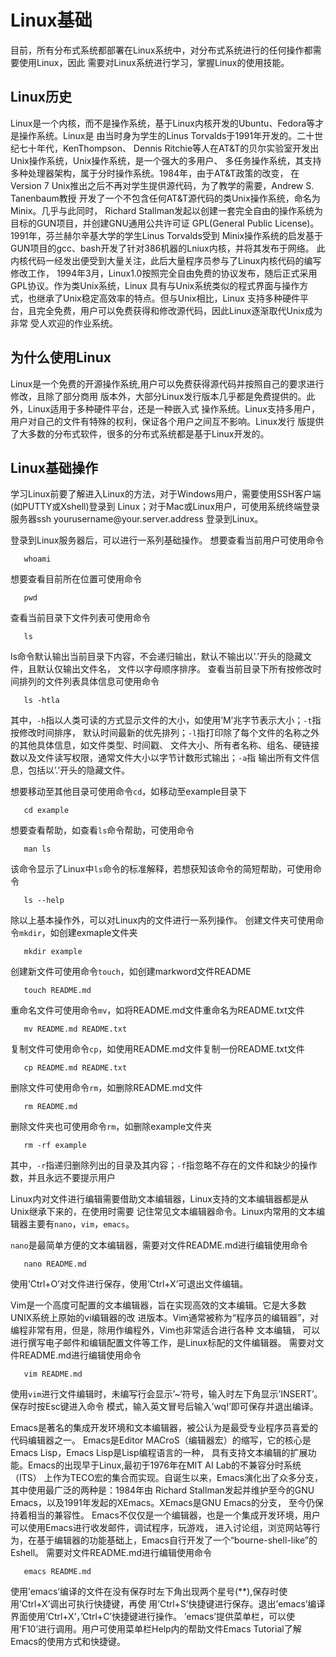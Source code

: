 # Linux基础
目前，所有分布式系统都部署在Linux系统中，对分布式系统进行的任何操作都需要使用Linux，因此
需要对Linux系统进行学习，掌握Linux的使用技能。

## Linux历史
Linux是一个内核，而不是操作系统，基于Linux内核开发的Ubuntu、Fedora等才是操作系统。Linux是
由当时身为学生的Linus Torvalds于1991年开发的。二十世纪七十年代，KenThompson、
Dennis Ritchie等人在AT&T的贝尔实验室开发出Unix操作系统，Unix操作系统，是一个强大的多用户、
多任务操作系统，其支持多种处理器架构，属于分时操作系统。1984年，由于AT&T政策的改变，
在Version 7 Unix推出之后不再对学生提供源代码，为了教学的需要，Andrew S. Tanenbaum教授
开发了一个不包含任何AT&T源代码的类Unix操作系统，命名为Minix。几乎与此同时，
Richard Stallman发起以创建一套完全自由的操作系统为目标的GUN项目，并创建GNU通用公共许可证
GPL(General Public License)。1991年，芬兰赫尔辛基大学的学生Linus Torvalds受到
Minix操作系统的启发基于GUN项目的gcc、bash开发了针对386机器的Lniux内核，并将其发布于网络。
此内核代码一经发出便受到大量关注，此后大量程序员参与了Linux内核代码的编写修改工作，
1994年3月，Linux1.0按照完全自由免费的协议发布，随后正式采用GPL协议。作为类Unix系统，Linux
具有与Unix系统类似的程式界面与操作方式，也继承了Unix稳定高效率的特点。但与Unix相比，Linux
支持多种硬件平台，且完全免费，用户可以免费获得和修改源代码，因此Linux逐渐取代Unix成为非常
受人欢迎的作业系统。

## 为什么使用Linux
Linux是一个免费的开源操作系统,用户可以免费获得源代码并按照自己的要求进行修改，且除了部分商用
版本外，大部分Linux发行版本几乎都是免费提供的。此外，Linux适用于多种硬件平台，还是一种嵌入式
操作系统。Linux支持多用户，用户对自己的文件有特殊的权利，保证各个用户之间互不影响。Linux发行
版提供了大多数的分布式软件，很多的分布式系统都是基于Linux开发的。

## Linux基础操作
学习Linux前要了解进入Linux的方法，对于Windows用户，需要使用SSH客户端(如PUTTY或Xshell)登录到
Linux；对于Mac或Linux用户，可使用系统终端登录服务器ssh yourusername@your.server.address
登录到Linux。

登录到Linux服务器后，可以进行一系列基础操作。
想要查看当前用户可使用命令

       whoami

想要查看目前所在位置可使用命令

       pwd

查看当前目录下文件列表可使用命令

       ls

ls命令默认输出当前目录下内容，不会递归输出，默认不输出以'.'开头的隐藏文件，且默认仅输出文件名，
文件以字母顺序排序。
查看当前目录下所有按修改时间排列的文件列表具体信息可使用命令

       ls -htla 

其中，`-h`指以人类可读的方式显示文件的大小，如使用'M'兆字节表示大小；`-t`指按修改时间排序，
默认时间最新的优先排列；`-l`指打印除了每个文件的名称之外的其他具体信息，如文件类型、时间戳、
文件大小、所有者名称、组名、硬链接数以及文件读写权限，通常文件大小以字节计数形式输出；`-a`指
输出所有文件信息，包括以'.'开头的隐藏文件。

想要移动至其他目录可使用命令`cd`，如移动至example目录下

       cd example

想要查看帮助，如查看`ls`命令帮助，可使用命令

       man ls

该命令显示了Linux中`ls`命令的标准解释，若想获知该命令的简短帮助，可使用命令

       ls --help


除以上基本操作外，可以对Linux内的文件进行一系列操作。
创建文件夹可使用命令`mkdir`，如创建exmaple文件夹

       mkdir example

创建新文件可使用命令`touch`，如创建markword文件README

       touch README.md

重命名文件可使用命令`mv`，如将README.md文件重命名为README.txt文件

       mv README.md README.txt

复制文件可使用命令`cp`，如使用README.md文件复制一份README.txt文件

       cp README.md README.txt

删除文件可使用命令`rm`，如删除README.md文件

       rm README.md

删除文件夹也可使用命令`rm`，如删除example文件夹

       rm -rf example

其中，`-r`指递归删除列出的目录及其内容；`-f`指忽略不存在的文件和缺少的操作数，并且永远不要提示用户


Linux内对文件进行编辑需要借助文本编辑器，Linux支持的文本编辑器都是从Unix继承下来的，在使用时需要
记住常见文本编辑器命令。Linux内常用的文本编辑器主要有`nano`，`vim`，`emacs`。

`nano`是最简单方便的文本编辑器，需要对文件README.md进行编辑使用命令
 
       nano README.md

使用'Ctrl+O'对文件进行保存，使用'Ctrl+X'可退出文件编辑。

Vim是一个高度可配置的文本编辑器，旨在实现高效的文本编辑。它是大多数UNIX系统上原始的vi编辑器的改
进版本。Vim通常被称为“程序员的编辑器”，对编程非常有用，但是，除用作编程外，Vim也非常适合进行各种
文本编辑， 可以进行撰写电子邮件和编辑配置文件等工作，是Linux标配的文件编辑器。
需要对文件README.md进行编辑使用命令

       vim README.md

使用`vim`进行文件编辑时，未编写行会显示'~'符号，输入时左下角显示'INSERT'。保存时按Esc键进入命令
模式，输入英文冒号后输入'wq!'即可保存并退出编译。

Emacs是著名的集成开发环境和文本编辑器，被公认为是最受专业程序员喜爱的代码编辑器之一。
Emacs是Editor MACroS（编辑器宏）的缩写，它的核心是Emacs Lisp，Emacs Lisp是Lisp编程语言的一种，
具有支持文本编辑的扩展功能。Emacs的出现早于Linux,最初于1976年在MIT AI Lab的不兼容分时系统（ITS）
上作为TECO宏的集合而实现。自诞生以来，Emacs演化出了众多分支，其中使用最广泛的两种是：1984年由
Richard Stallman发起并维护至今的GNU Emacs，以及1991年发起的XEmacs。XEmacs是GNU Emacs的分支，
至今仍保持着相当的兼容性。
Emacs不仅仅是一个编辑器，也是一个集成开发环境，用户可以使用Emacs进行收发邮件，调试程序，玩游戏，
进入讨论组，浏览网站等行为，在基于编辑器的功能基础上，Emacs自行开发了一个“bourne-shell-like”的
Eshell。
需要对文件README.md进行编辑使用命令

       emacs README.md

使用'emacs'编译的文件在没有保存时左下角出现两个星号(**),保存时使用'Ctrl+X'调出可执行快捷键，再使
用'Ctrl+S'快捷键进行保存。退出'emacs'编译界面使用'Ctrl+X'，'Ctrl+C'快捷键进行操作。
'emacs'提供菜单栏，可以使用'F10'进行调用。用户可使用菜单栏Help内的帮助文件Emacs Tutorial了解
Emacs的使用方式和快捷键。


